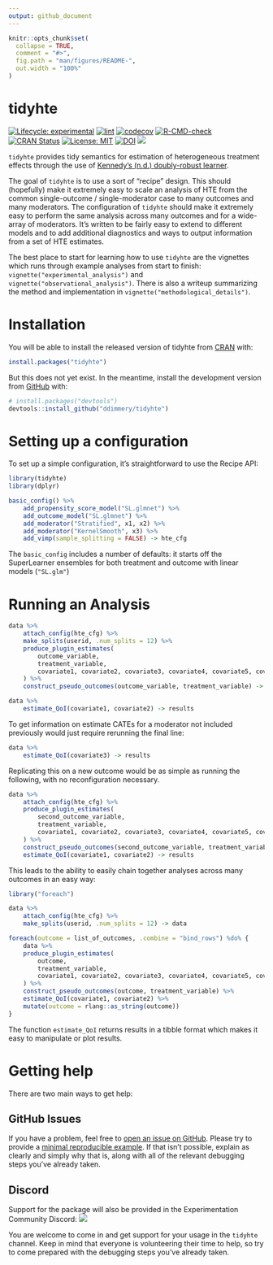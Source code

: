 ```yaml
---
output: github_document
---
```


<!-- README.md is generated from README.Rmd. Please edit that file -->

```r
knitr::opts_chunk$set(
  collapse = TRUE,
  comment = "#>",
  fig.path = "man/figures/README-",
  out.width = "100%"
)
```

# tidyhte

<!-- badges: start -->
[![Lifecycle: experimental](https://img.shields.io/badge/lifecycle-experimental-orange.svg)](https://lifecycle.r-lib.org/articles/stages.html#experimental)
[![lint](https://github.com/ddimmery/tidyhte/actions/workflows/lint.yaml/badge.svg)](https://github.com/ddimmery/tidyhte/actions/workflows/lint.yaml)
[![codecov](https://codecov.io/gh/ddimmery/tidyhte/branch/main/graph/badge.svg?token=AHT3X4S2KQ)](https://codecov.io/gh/ddimmery/tidyhte)
[![R-CMD-check](https://github.com/ddimmery/tidyhte/actions/workflows/R-CMD-check.yaml/badge.svg)](https://github.com/ddimmery/tidyhte/actions/workflows/R-CMD-check.yaml)
[![CRAN Status](https://www.r-pkg.org/badges/version/tidyhte)](https://cran.r-project.org/package=tidyhte)
[![License: MIT](https://img.shields.io/badge/License-MIT-yellow.svg)](https://opensource.org/licenses/MIT)
[![DOI](https://zenodo.org/badge/375330850.svg)](https://zenodo.org/badge/latestdoi/375330850)
[![](https://dcbadge.vercel.app/api/server/MrxjbHc3jD?style=flat)](https://discord.gg/MrxjbHc3jD)
<!-- badges: end -->

`tidyhte` provides tidy semantics for estimation of heterogeneous treatment effects through the use of [Kennedy's (n.d.) doubly-robust learner](https://arxiv.org/abs/2004.14497).

The goal of `tidyhte` is to use a sort of "recipe" design. This should (hopefully) make it extremely easy to scale an analysis of HTE from the common single-outcome / single-moderator case to many outcomes and many moderators. The configuration of `tidyhte` should make it extremely easy to perform the same analysis across many outcomes and for a wide-array of moderators. It's written to be fairly easy to extend to different models and to add additional diagnostics and ways to output information from a set of HTE estimates.

The best place to start for learning how to use `tidyhte` are the vignettes which runs through example analyses from start to finish: `vignette("experimental_analysis")` and `vignette("observational_analysis")`. There is also a writeup summarizing the method and implementation in `vignette("methodological_details")`.

# Installation

You will be able to install the released version of tidyhte from [CRAN](https://CRAN.R-project.org) with:

``` r
install.packages("tidyhte")
```

But this does not yet exist. In the meantime, install the development version from [GitHub](https://github.com/) with:

``` r
# install.packages("devtools")
devtools::install_github("ddimmery/tidyhte")
```

# Setting up a configuration

To set up a simple configuration, it's straightforward to use the Recipe API:

```r
library(tidyhte)
library(dplyr)

basic_config() %>%
    add_propensity_score_model("SL.glmnet") %>%
    add_outcome_model("SL.glmnet") %>%
    add_moderator("Stratified", x1, x2) %>%
    add_moderator("KernelSmooth", x3) %>%
    add_vimp(sample_splitting = FALSE) -> hte_cfg
```

The `basic_config` includes a number of defaults: it starts off the SuperLearner ensembles for both treatment and outcome with linear models (`"SL.glm"`)

# Running an Analysis

```r
data %>%
    attach_config(hte_cfg) %>%
    make_splits(userid, .num_splits = 12) %>%
    produce_plugin_estimates(
        outcome_variable,
        treatment_variable,
        covariate1, covariate2, covariate3, covariate4, covariate5, covariate6
    ) %>%
    construct_pseudo_outcomes(outcome_variable, treatment_variable) -> data

data %>%
    estimate_QoI(covariate1, covariate2) -> results
```

To get information on estimate CATEs for a moderator not included previously would just require rerunning the final line:

```r
data %>%
    estimate_QoI(covariate3) -> results
```

Replicating this on a new outcome would be as simple as running the following, with no reconfiguration necessary.

```r
data %>%
    attach_config(hte_cfg) %>%
    produce_plugin_estimates(
        second_outcome_variable,
        treatment_variable,
        covariate1, covariate2, covariate3, covariate4, covariate5, covariate6
    ) %>%
    construct_pseudo_outcomes(second_outcome_variable, treatment_variable) %>%
    estimate_QoI(covariate1, covariate2) -> results
```

This leads to the ability to easily chain together analyses across many outcomes in an easy way:

```r
library("foreach")

data %>%
    attach_config(hte_cfg) %>%
    make_splits(userid, .num_splits = 12) -> data

foreach(outcome = list_of_outcomes, .combine = "bind_rows") %do% {
    data %>%
    produce_plugin_estimates(
        outcome,
        treatment_variable,
        covariate1, covariate2, covariate3, covariate4, covariate5, covariate6
    ) %>%
    construct_pseudo_outcomes(outcome, treatment_variable) %>%
    estimate_QoI(covariate1, covariate2) %>%
    mutate(outcome = rlang::as_string(outcome))
}
```

The function `estimate_QoI` returns results in a tibble format which makes it easy to manipulate or plot results.

# Getting help

There are two main ways to get help:

## GitHub Issues

If you have a problem, feel free to [open an issue on GitHub](https://github.com/ddimmery/tidyhte/issues/new/choose). Please try to provide a [minimal reproducible example](https://stackoverflow.com/help/minimal-reproducible-example). If that isn't possible, explain as clearly and simply why that is, along with all of the relevant debugging steps you've already taken.

## Discord

Support for the package will also be provided in the Experimentation Community Discord: [![](https://dcbadge.vercel.app/api/server/MrxjbHc3jD?theme=clean&compact=true)](https://discord.gg/MrxjbHc3jD)

You are welcome to come in and get support for your usage in the `tidyhte` channel. Keep in mind that everyone is volunteering their time to help, so try to come prepared with the debugging steps you've already taken.